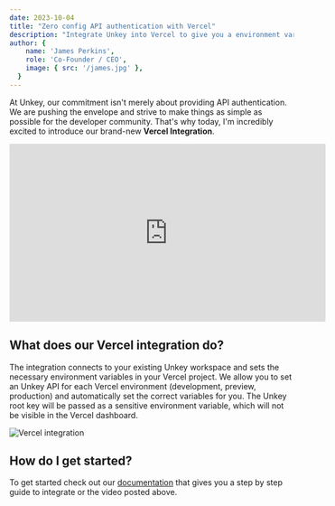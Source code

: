 ```yaml
---
date: 2023-10-04
title: "Zero config API authentication with Vercel"
description: "Integrate Unkey into Vercel to give you a environment variable free experience."
author: {
    name: 'James Perkins',
    role: 'Co-Founder / CEO',
    image: { src: '/james.jpg' },
  }
---
```


At Unkey, our commitment isn't merely about providing API authentication. We are pushing the envelope and strive to make things as simple as possible for the developer community. That's why today, I'm incredibly excited to introduce our brand-new **Vercel Integration**. 

<div className="flex justify-center align-center">
<iframe width="560" height="315" src="https://www.youtube-nocookie.com/embed/fDKkicMZiCc?si=ksblX5j1-OUvNLpf&amp;controls=0" title="YouTube video player" frameBorder="0" allow="accelerometer; autoplay; clipboard-write; encrypted-media; gyroscope; picture-in-picture; web-share" allowFullscreen></iframe>
</div>

## What does our Vercel integration do?

The integration connects to your existing Unkey workspace and sets the necessary environment variables in your Vercel project. We allow you to set an Unkey API for each Vercel environment (development, preview, production) and automatically set the correct variables for you. The Unkey root key will be passed as a sensitive environment variable, which will not be visible in the Vercel dashboard.

![Vercel integration](/images/blog-images/vercel/vercel.png)


## How do I get started?

To get started check out our [documentation](https://unkey.dev/integrations/vercel) that gives you a step by step guide to integrate or the video posted above. 

